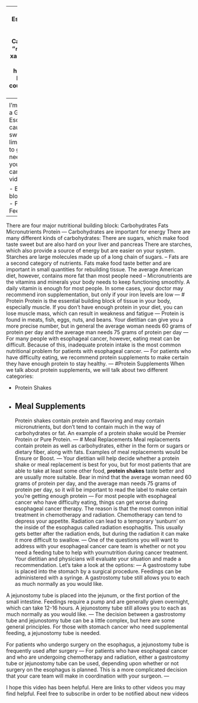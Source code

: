 
---
title: "Nutrition for Esophgeal CA"
author: "Jonathan Salo"
institute: "Levine Cancer Institute"
date: "`r Sys.Date()`"
output:
  xaringan::moon_reader:
    lib_dir: libs
    nature:
      highlightStyle: github
      highlightLines: true
      countIncrementalSlides: false
---
<style type="text/css">
.remark-slide-content {
    font-size: 32px;
    padding: 1em 4em 1em 4em;
    line-height: 1.6;
}
</style>
<!--- P10000266--->
<!--- Premiere: Intro_02--->
# Introduction

I’m Dr Jonathan Salo, I’m a GI Cancer Surgeon
Esophageal cancer can cause difficulty with
swallowing, which can limit your body’s ability to
get the nutrition you need in order to keep your
body healthy during cancer treatment.
In this video you’ll learn about

- Essential building blocks for good nutrition
- Protein supplements
- Feeding tubes
---
There are four major nutritional building block:
Carbohydrates
Fats
Micronutrients
Protein
---
Carbohydrates are important for energy
There are many different kinds of carbohydrates:
There are sugars, which make food taste sweet
but are also hard on your liver and pancreas
There are starches, which also provide a source of
energy but are easier on your system.
Starches are large molecules made up of a long chain of sugars. 
--
Fats are a second category of nutrients.
Fats make food taste better and are important in
small quantities for rebuilding tissue.
The average American diet, however, contains
more fat than most people need
--
Micronutrients are the vitamins and minerals your
body needs to keep functioning smoothly.
A daily vitamin is enough for most people.
In some cases, your doctor may recommend iron
supplementation, but only if your iron levels are
low
---
# Protein
Protein is the essential building block of tissue in
your body, especially muscle.
If you don’t have enough protein in your diet, you
can lose muscle mass, which can result in
weakness and fatigue
---
Protein is found in meats, fish, eggs, nuts, and
beans.
Your dietitian can give you a more precise number,
but in general the average woman needs 60
grams of protein per day and the average man
needs 75 grams of protein per day
---
For many people with esophageal cancer,
however, eating meat can be difficult.
Because of this, inadequate protein intake is the
most common nutritional problem for patients
with esophageal cancer.
---
For patients who have difficulty eating, we
recommend protein supplements to make
certain they have enough protein to stay healthy.
---
#Protein Supplements
When we talk about protein supplements, we will
talk about two different categories:

- Protein Shakes
- Meal Supplements
---
Protein shakes contain protein and flavoring and
may contain micronutrients, but don’t tend to
contain much in the way of carbohydrates or fat.
An example of a protein shake would be Premier
Protein or Pure Protein.
---
# Meal Replacements
Meal replacements contain protein as well as
carbohydrates, either in the form or sugars or
dietary fiber, along with fats. Examples of meal
replacements would be Ensure or Boost.
---
Your dietitian will help decide whether a protein
shake or meal replacement is best for you, but
for most patients that are able to take at least
some other food, **protein shakes** taste better and
are usually more suitable.
Bear in mind that the average woman need 60
grams of protein per day, and the average man
needs 75 grams of protein per day, so it will be
important to read the label to make certain
you’re getting enough protein
---
For most people with esophageal cancer who
have difficulty eating, things can get worse
during esophageal cancer therapy.
The reason is that the most common initial
treatment in chemotherapy and radiation.
Chemotherapy can tend to depress your appetite.
Radiation can lead to a temporary ‘sunburn’ on the
inside of the esophagus called radiation
esophagitis. This usually gets better after the
radiation ends, but during the radiation it can make it more difficult to swallow.
---
One of the questions you will want to address with your esophageal cancer care team is whether or
not you need a feeding tube to help with yournutrition during cancer treatment.
Your dietitian and physicians will evaluate your situation and made a recommendation.
Let’s take a look at the options:
---
A gastrostomy tube is placed into the stomach by
a surgical procedure. Feedings can be
administered with a syringe. A gastrostomy tube
still allows you to each as much normally as you
would like.

A jejunostomy tube is placed into the jejunum, or
the first portion of the small intestine. Feedings
require a pump and are generally given
overnight, which can take 12-16 hours. A
jejunostomy tube still allows you to each as
much normally as you would like.
---
The decision between a gastrostomy tube and
jejunostomy tube can be a little complex, but
here are some general principles.
For those with stomach cancer who need
supplemental feeding, a jejunostomy tube is
needed.

For patients who undergo surgery on the
esophagus, a jejunostomy tube is frequently
used after surgery
---
For patients who have esophageal cancer and
who are undergoing chemotherapy and
radiation, either a gastrostomy tube or
jejunostomy tube can be used, depending upon
whether or not surgery on the esophagus is
planned.
This is a more complicated decision that your care
team will make in coordination with your
surgeon.
---

I hope this video has been helpful.
Here are links to other videos you may find helpful.
Feel free to subscribe in order to be notified about
new videos


